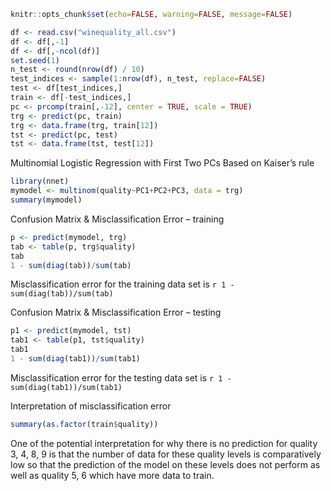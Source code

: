 
```r
knitr::opts_chunk$set(echo=FALSE, warning=FALSE, message=FALSE)
```

```r
df <- read.csv("winequality_all.csv")
df <- df[,-1]
df <- df[,-ncol(df)]
set.seed(1)
n_test <- round(nrow(df) / 10) 
test_indices <- sample(1:nrow(df), n_test, replace=FALSE)
test <- df[test_indices,]
train <- df[-test_indices,]
pc <- prcomp(train[,-12], center = TRUE, scale = TRUE)
trg <- predict(pc, train)
trg <- data.frame(trg, train[12])
tst <- predict(pc, test)
tst <- data.frame(tst, test[12])
```

Multinomial Logistic Regression with First Two PCs Based on Kaiser’s rule

```r
library(nnet)
mymodel <- multinom(quality~PC1+PC2+PC3, data = trg)
summary(mymodel)
```

Confusion Matrix & Misclassification Error – training

```r
p <- predict(mymodel, trg)
tab <- table(p, trg$quality)
tab
1 - sum(diag(tab))/sum(tab)
```

Misclassification error for the training data set is `r 1 - sum(diag(tab))/sum(tab)`

Confusion Matrix & Misclassification Error – testing

```r
p1 <- predict(mymodel, tst)
tab1 <- table(p1, tst$quality)
tab1
1 - sum(diag(tab1))/sum(tab1)
```

Misclassification error for the testing data set is `r 1 - sum(diag(tab1))/sum(tab1)`

Interpretation of misclassification error 

```r
summary(as.factor(train$quality))
```

One of the potential interpretation for why there is no prediction for quality 3, 4, 8, 9 is that the number of data for these quality levels is comparatively low so that the prediction of the model on these levels does not perform as well as quality 5, 6 which have more data to train.